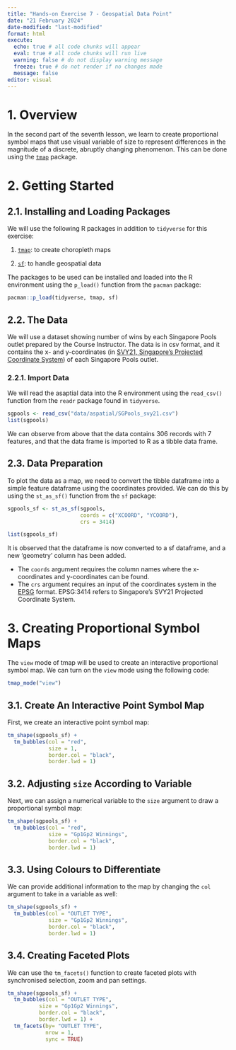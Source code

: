 ```yaml
---
title: "Hands-on Exercise 7 - Geospatial Data Point"
date: "21 February 2024"
date-modified: "last-modified"
format: html
execute: 
  echo: true # all code chunks will appear
  eval: true # all code chunks will run live
  warning: false # do not display warning message
  freeze: true # do not render if no changes made
  message: false
editor: visual
---
```


# 1. Overview

In the second part of the seventh lesson, we learn to create proportional symbol maps that use visual variable of size to represent differences in the magnitude of a discrete, abruptly changing phenomenon. This can be done using the [`tmap`](https://cran.r-project.org/web/packages/tmap/) package.

# 2. Getting Started

## 2.1. Installing and Loading Packages

We will use the following R packages in addition to `tidyverse` for this exercise:

1.  [`tmap`](https://cran.r-project.org/web/packages/tmap/): to create choropleth maps

2.  [`sf`](https://cran.r-project.org/web/packages/sf/): to handle geospatial data

The packages to be used can be installed and loaded into the R environment using the `p_load()` function from the `pacman` package:

```r
pacman::p_load(tidyverse, tmap, sf)
```

## 2.2. The Data

We will use a dataset showing number of wins by each Singapore Pools outlet prepared by the Course Instructor. The data is in csv format, and it contains the x- and y-coordinates (in [SVY21, Singapore's Projected Coordinate System](https://app.sla.gov.sg/sirent/About/PlaneCoordinateSystem)) of each Singapore Pools outlet.

### 2.2.1. Import Data

We will read the asaptial data into the R environment using the `read_csv()` function from the `readr` package found in `tidyverse`.

```r
sgpools <- read_csv("data/aspatial/SGPools_svy21.csv")
list(sgpools)
```

We can observe from above that the data contains 306 records with 7 features, and that the data frame is imported to R as a tibble data frame.

## 2.3. Data Preparation

To plot the data as a map, we need to convert the tibble dataframe into a simple feature dataframe using the coordinates provided. We can do this by using the `st_as_sf()` function from the `sf` package:

```r
sgpools_sf <- st_as_sf(sgpools,
                       coords = c("XCOORD", "YCOORD"),
                       crs = 3414)

list(sgpools_sf)
```

It is observed that the dataframe is now converted to a sf dataframe, and a new 'geometry' column has been added.

::: callout-note
-   The `coords` argument requires the column names where the x-coordinates and y-coordinates can be found.
-   The `crs` argument requires an input of the coordinates system in the [EPSG](https://www.earthdatascience.org/courses/use-data-open-source-python/intro-vector-data-python/spatial-data-vector-shapefiles/epsg-proj4-coordinate-reference-system-formats-python/) format. EPSG:3414 refers to Singapore's SVY21 Projected Coordinate System.
:::

# 3. Creating Proportional Symbol Maps

The `view` mode of tmap will be used to create an interactive proportional symbol map. We can turn on the `view` mode using the following code:

```r
tmap_mode("view")
```

## 3.1. Create An Interactive Point Symbol Map

First, we create an interactive point symbol map:

```r
tm_shape(sgpools_sf) +
  tm_bubbles(col = "red",
             size = 1,
             border.col = "black",
             border.lwd = 1)
```

## 3.2. Adjusting `size` According to Variable

Next, we can assign a numerical variable to the `size` argument to draw a proportional symbol map:

```r
tm_shape(sgpools_sf) +
  tm_bubbles(col = "red",
             size = "Gp1Gp2 Winnings",
             border.col = "black",
             border.lwd = 1)
```

## 3.3. Using Colours to Differentiate

We can provide additional information to the map by changing the `col` argument to take in a variable as well:

```r
tm_shape(sgpools_sf) +
  tm_bubbles(col = "OUTLET TYPE",
             size = "Gp1Gp2 Winnings",
             border.col = "black",
             border.lwd = 1)
```

## 3.4. Creating Faceted Plots

We can use the `tm_facets()` function to create faceted plots with synchronised selection, zoom and pan settings.

```r
tm_shape(sgpools_sf) +
  tm_bubbles(col = "OUTLET TYPE", 
          size = "Gp1Gp2 Winnings",
          border.col = "black",
          border.lwd = 1) +
  tm_facets(by= "OUTLET TYPE",
            nrow = 1,
            sync = TRUE)
```
